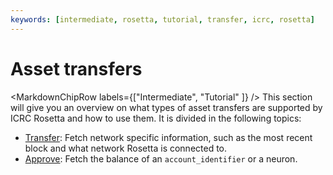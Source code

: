 ```yaml
---
keywords: [intermediate, rosetta, tutorial, transfer, icrc, rosetta]
---
```



# Asset transfers

<MarkdownChipRow labels={["Intermediate", "Tutorial" ]} />
This section will give you an overview on what types of asset transfers are supported by ICRC Rosetta and how to use them. 
It is divided in the following topics:


- [Transfer](/docs/developer-docs/defi/rosetta/icp_rosetta/data_api/network.mdx): Fetch network specific information, such as the most recent block and what network Rosetta is connected to. 
- [Approve](/docs/developer-docs/defi/rosetta/icp_rosetta/data_api/balances.md): Fetch the balance of an `account_identifier` or a neuron.
